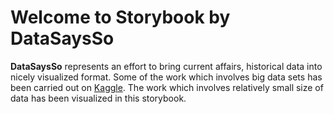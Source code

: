 

<Meta title="Introduction" />


# Welcome to Storybook by DataSaysSo

**DataSaysSo** represents an effort to bring current affairs, historical data into nicely visualized format.
Some of the work which involves big data sets has been carried out on [Kaggle](https://www.kaggle.com/datasaysso "Kaggle"). 
The work which involves relatively small size of data has been visualized in this storybook.
